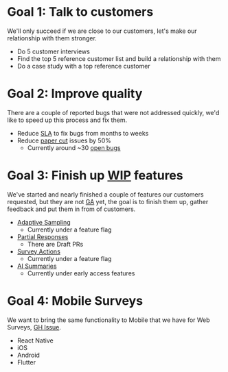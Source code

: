 # Goal 1: Talk to customers

We'll only succeed if we are close to our customers, let's make our relationship with them stronger.

- Do 5 customer interviews
- Find the top 5 reference customer list and build a relationship with them
- Do a case study with a top reference customer

# Goal 2: Improve quality

There are a couple of reported bugs that were not addressed quickly, we'd like to speed up this process and fix them.

- Reduce [SLA](https://en.wikipedia.org/wiki/Service-level_agreement) to fix bugs from months to weeks
- Reduce [paper cut](https://en.wikipedia.org/wiki/Lingchi) issues by 50%
    - Currently around ~30 [open bugs](https://github.com/PostHog/posthog/issues?q=is%3Aopen+is%3Aissue+label%3Afeature%2Fsurveys+label%3Abug)

# Goal 3: Finish up [WIP](https://en.wikipedia.org/wiki/Work_in_process) features

We've started and nearly finished a couple of features our customers requested, but they are not [GA](https://en.wikipedia.org/wiki/Software_release_life_cycle#General_availability_(GA)) yet, the goal is to finish them up, gather feedback and put them in from of customers.

- [Adaptive Sampling](https://github.com/PostHog/posthog/issues/25722)
    - Currently under a feature flag
- [Partial Responses](https://github.com/PostHog/posthog/issues/19300)
    - There are Draft PRs
- [Survey Actions](https://github.com/PostHog/posthog/pull/23613)
    - Currently under a feature flag
- [AI Summaries](https://github.com/PostHog/posthog/pull/26046)
    - Currently under early access features

# Goal 4: Mobile Surveys

We want to bring the same functionality to Mobile that we have for Web Surveys, [GH Issue](https://github.com/PostHog/posthog/issues/25085).

- React Native
- iOS
- Android
- Flutter
